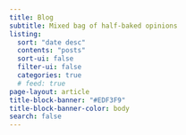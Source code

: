 ```yaml
---
title: Blog
subtitle: Mixed bag of half-baked opinions
listing:
  sort: "date desc"
  contents: "posts"
  sort-ui: false
  filter-ui: false
  categories: true
  # feed: true
page-layout: article
title-block-banner: "#EDF3F9"
title-block-banner-color: body
search: false
---
```

